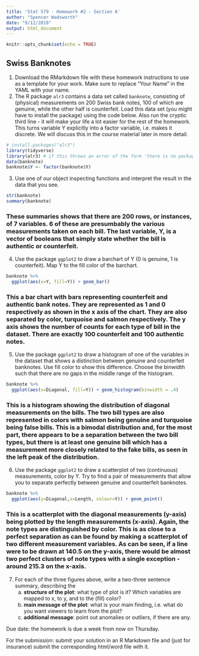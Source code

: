 ```yaml
---
title: 'Stat 579 - Homework #2 - Section A'
author: "Spencer Wadsworth"
date: "9/12/2018"
output: html_document
---
```


```r
knitr::opts_chunk$set(echo = TRUE)
```

## Swiss Banknotes

1. Download the RMarkdown file with these homework instructions to use as a template for your work.
Make sure to replace "Your Name" in the YAML with your name.
2. The R package `alr3` contains a data set called `banknote`, consisting of (physical) measurements on 200 Swiss bank notes, 100 of which are genuine, while the other half is counterfeit. Load this data set (you might have to install the package) using the code below. Also run the cryptic third line - it will make your life a lot easier for the rest of the homework. This turns variable Y explicitly into a factor variable, i.e. makes it discrete. We will discuss this in the course material later in more detail.

```r
# install.packages("alr3")
library(tidyverse)
library(alr3) # if this throws an error of the form 'there is no package called alr3', uncomment the line above, run it once, then comment the line out again and run the code chunk again.
data(banknote)
banknote$Y <- factor(banknote$Y)
```
3. Use one of our object inspecting functions and interpret the result in the data that you see.
```r
str(banknote)
summary(banknote)
```
### These summaries shows that there are 200 rows, or instances, of 7 variables. 6 of these are presumbably the various measurements taken on each bill. The last variable, Y, is a vector of booleans that simply state whether the bill is authentic or counterfeit. 

4. Use the package `ggplot2` to draw a barchart of Y (0 is genuine, 1 is counterfeit). Map Y to the fill color of the barchart. 
```r
banknote %>%
  ggplot(aes(x=Y, fill=Y)) + geom_bar()
```

### This a bar chart with bars representing counterfeit and authentic bank notes. They are represented as 1 and 0 respectively as shown in the x axis of the chart. They are also separated by color, turquoise and salmon respectively. The y axis shows the number of counts for each type of bill in the dataset. There are exactly 100 counterfeit and 100 authentic notes. 

5. Use the package `ggplot2` to draw a histogram of one of the variables in the dataset that shows a distinction between genuine and counterfeit banknotes. Use fill color to show this difference. Choose the binwidth such that there are no gaps in the middle range of the histogram.
```r
banknote %>%
  ggplot(aes(x=Diagonal, fill=Y)) + geom_histogram(binwidth = .4)
```

### This is a histogram showing the distribution of diagonal measurements on the bills. The two bill types are also represented in colors with salmon being genuine and turquoise being false bills. This is a bimodal distribution and, for the most part, there appears to be a separation between the two bill types, but there is at least one genuine bill which has a measurement more closely related to the fake bills, as seen in the left peak of the distribution. 

6. Use the package `ggplot2` to draw a scatterplot of two (continuous) measurements, color by Y. Try to find a pair of measurements that allow you to separate perfectly between genuine and counterfeit banknotes. 
```r
banknote %>%
  ggplot(aes(y=Diagonal,x=Length, colour=Y)) + geom_point()
```

### This is a scatterplot with the diagonal measurements (y-axis) being plotted by the length measurements (x-axis). Again, the note types are distinguished by color. This is as close to a perfect separation as can be found by making a scatterplot of two different measurement variables. As can be seen, if a line were to be drawn at 140.5 on the y-axis, there would be almost two perfect clusters of note types with a single exception -around 215.3 on the x-axis.

7. For each of the three figures above, write a two-three sentence summary, describing the
    a. **structure of the plot**: what type of plot is it? Which variables are mapped to x, to y, and to the (fill) color?
    b. **main message of the plot**: what is your main finding, i.e. what do you want viewers to learn from the plot?
    c. **additional message**: point out anomalies or outliers, if there are any. 


Due date: the homework is due a week from now on Thursday. 

For the submission: submit your solution in an R Markdown file and (just for insurance) submit the corresponding html/word file with it. 











